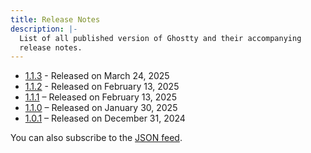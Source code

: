 ```yaml
---
title: Release Notes
description: |-
  List of all published version of Ghostty and their accompanying
  release notes.
---
```


- [1.1.3](/docs/install/release-notes/1-1-3) - Released on March 24, 2025
- [1.1.2](/docs/install/release-notes/1-1-2) - Released on February 13, 2025
- [1.1.1](/docs/install/release-notes/1-1-1) – Released on February 13, 2025
- [1.1.0](/docs/install/release-notes/1-1-0) – Released on January 30, 2025
- [1.0.1](/docs/install/release-notes/1-0-1) – Released on December 31, 2024

You can also subscribe to the [JSON feed](/docs/install/release-notes/feed.json).
